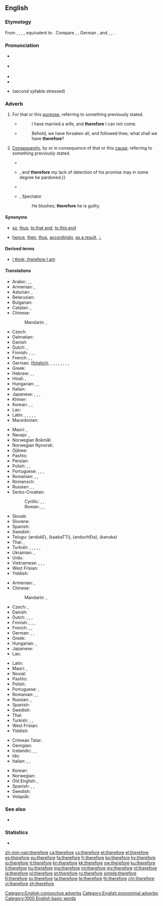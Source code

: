 {{also|therefor|therfore}}
==English==

===Etymology===
From {{etyl|enm|en}} {{m|enm|therfore}}, {{m|enm|therfor}}, {{m|enm|tharfore}}, {{m|enm|thorfore}}, equivalent to {{compound|there|pos1=pronomial adverb|for|lang=en}}. Compare {{etyl|stq|-}} {{m|stq|deerfoar}}, {{etyl|nl|-}} {{term|daarvoor|lang=nl}}, German {{m|de|dafür}}, {{etyl|da|-}} and {{etyl|no|-}} {{term|derfor|lang=da}}, {{etyl|sv|-}} {{term|därför|lang=sv}}, {{term|därföre|lang=lv}}.

===Pronunciation===
* {{a|RP}} {{IPA|/ˈðɛəfɔː/|lang=en}}
* {{a|GenAm}} {{IPA|/ˈðɛəɹfɔɹ/|lang=en}}
* {{audio|en-us-therefore.ogg|Audio (US)|lang=en}}
* {{hyphenation|there|fore|lang=en}}
* {{homophones|lang=en|therefor}} (second syllable stressed)

===Adverb===
{{en-adv|-}}

# {{context|conjunctive|lang=en}} For that or this [[purpose]], referring to something previously stated.
#* {{RQ:Authorized Version|Luke|14|20}}
#*: I have married a wife, and '''therefore''' I can not come.
#* {{RQ:Authorized Version|Matthew|19|27}}
#*: Behold, we have forsaken all, and followed thee; what shall we have '''therefore'''?
# {{context|conjunctive|lang=en}} [[consequently|Consequently]], by or in consequence of that or this [[cause]]; referring to something previously stated.
#* {{quote-book|year=1637|author={{w|René Descartes}}|title={{w|Discourse on the Method}}
|passage=Je pense, donc je suis (I think, '''therefore''' I am)}}
#* {{quote-book|year=1898|author={{w|Winston Churchill (novelist)|Winston Churchill}}
|title={{w|The Celebrity}}|chapter=1
|passage=In the old days, to my commonplace and unobserving mind, he gave no evidences of genius whatsoever. He never read me any of his manuscripts,&nbsp;{{...}}, and '''therefore''' my lack of detection of his promise may in some degree be pardoned.}}
#* {{quote-magazine|year=2012|month=March-April|author=[[w:Terry Sejnowski|Terrence J. Sejnowski]]
|volume=100|issue=2|page=171|magazine={{w|American Scientist}}
|title=[http://www.americanscientist.org/bookshelf/pub/well-connected-brains Well-connected Brains]
|passage=Creating a complete map of the human connectome would '''therefore''' be a monumental milestone but not the end of the journey to understanding how our brains work.}}
#* {{rfdate}}, Spectator
#*: He blushes; '''therefore''' he is guilty.

====Synonyms====
* {{sense|for that purpose}} [[so]], [[thus]], [[to that end]], [[to this end]]
* {{sense|consequently}} [[hence]], [[then]], [[thus]], [[accordingly]], [[as a result]], [[∴]] {{qualifier|math}}

====Derived terms====
* [[I think; therefore I am]]

====Translations====
{{trans-top|for that or this reason; for that}}
* Arabic: {{t|ar|لِذٰلِكَ|tr=li-ḏālika}}, {{t|ar|لِذٰلِكَ|tr=li-ḏālika}}, {{t|ar|لِهٰذَا|tr=li-hāḏā}}
* Armenian: {{t+|hy|ուրեմն}}, {{t|hy|ուստի}}
* Asturian: {{t|ast|poro}}, {{t|ast|por eso}}
* Belarusian: {{t|be|таму|tr=tamú|sc=Cyrl}}
* Bulgarian: {{t+|bg|затова|tr=zatová|sc=Cyrl}}
* Catalan: {{t|ca|per tant}}, {{t|ca|per això}}
* Chinese:
*: Mandarin: {{t+|cmn|所以|tr=suǒyǐ|sc=Hani}}, {{t+|cmn|因此|tr=yīncǐ|sc=Hani}}
* Czech: {{t+|cs|proto}}
* Dalmatian: {{t|dlm|duanc}}
* Danish: {{t+|da|derfor}}
* Dutch: {{t+|nl|daarom}}, {{t+|nl|daarvoor}}
* Finnish: {{t+|fi|siksi}}, {{t|fi|sen vuoksi}}, {{t|fi|sen takia}}, {{t+|fi|joten}}
* French: {{t+|fr|donc}}, {{t|fr|pour ça}}, {{t+|fr|en conséquence}}
* German: {{t+|de|also}} ([[folglich]]), {{t+|de|daher}}, {{qualifier|archaic, literary}} {{t|de|sonach}}, {{t+|de|darum}}, {{qualifier|literary}} {{t+|de|demnach}}, {{t+|de|demzufolge}}, {{t+|de|deshalb}}, {{t+|de|deswegen}}, {{t+|de|mithin}}, {{t+|de|somit}}
* Greek: {{t+|el|επομένως}}
* Hebrew: {{t+|he|אָז|tr=az}}, {{t|he|עַל כֵּן|sc=Hebr}}, {{t|he|לְפִיכָךְ|sc=Hebr}}
* Hindi: {{t|hi|इसलिए|tr=isli'e|sc=Deva}}, {{t|hi|इसलिये|tr=isli'e|sc=Deva}}
* Hungarian: {{t+|hu|azért}}, {{t+|hu|ezért}}, {{t+|hu|emiatt}}
* Italian: {{t+|it|quindi}}
* Japanese: {{t|ja|それ故に|tr=[[それゆえに]], sore-yue-ni|sc=Jpan}}, {{t|ja|故に|tr=[[ゆえに]], yue-ni|sc=Jpan}}, {{t|ja|ですから|tr=desu kara}}, {{t|ja|従って|tr=[[したがって]], shitagatte}}
* Khmer: {{t|km|អញ្ចឹង|tr=añchəng|sc=Khmr}}
* Korean: {{t+|ko|따라서|sc=Kore}}, {{t+|ko|그래서|sc=Kore}}, {{t+|ko|그러므로|sc=Kore}}
* Lao: {{t-needed|lo}}
* Latin: {{t+|la|ergō}}, {{t|la|igitur}}, {{t+|la|itaque}}, {{t+|la|autem}}, {{t|la|propterea}}, {{t|la|propterea}}
* Macedonian: {{t|mk|затоа|tr=zatoa|sc=Cyrl}}
{{trans-mid}}
* Maori: {{t|mi|nā reira}} {{qualifier|refers to past events}}, {{t|mi|mā reira}} {{qualifier|for future events}}
* Navajo: {{t|nv|háálá}}, {{t|nv|éí biniinaa}}
* Norwegian Bokmål: {{t+|nb|derfor}}
* Norwegian Nynorsk: {{t|nn|difor}}
* Ojibwe: {{t|oj|nindawaa}}
* Pashto: {{t|ps|ځکه|tr=źëka}}
* Persian: {{t|fa|بدلیل آن|tr=be-dalil-e ân|sc=fa-Arab}}
* Polish: {{t+|pl|więc}}, {{t+|pl|zatem}}, {{t+|pl|dlatego}}
* Portuguese: {{t+|pt|portanto}}, {{t|pt|assim sendo}}, {{t|pt|por isto}}, {{t+|pt|logo}}
* Romanian: {{t+|ro|deci}}, {{t+|ro|așadar}}, {{t|ro|prin urmare}}
* Romansch: {{t|rm|perquai}}
* Russian: {{t+|ru|поэ́тому}}, {{t+|ru|потому́}}, {{t+|ru|посему́}} {{qualifier|dated or poetic}}
* Serbo-Croatian:
*: Cyrillic: {{t|sh|дакле}}, {{t|sh|стога}}, {{t|sh|зато}}
*: Roman: {{t|sh|dakle}}, {{t+|sh|stoga}}, {{t+|sh|zato}}
* Slovak: {{t|sk|preto}}
* Slovene: {{t|sl|zato}}
* Spanish: {{t+|es|por eso}}
* Swedish: {{t+|sv|därför}}
* Telugu: {{t|te|అందుకే}} (andukE), {{t+|te|కాబట్టి}} (kaabaTTi), {{t+|te|అందుచేత}} (anduchEta), {{t+|te|కనుక}} (kanuka)
* Thai: {{t+|th|ดังนั้น|tr=dang-nán|sc=Thai}}, {{t|th|แล้วจึง|tr=láew-jeung|sc=Thai}}
* Turkish: {{qualifier|obsolete}} {{t+|tr|binaenaleyh}}, {{t|tr|bu nedenle}}, {{t|tr|bu yüzden}}, {{t|tr|o yüzden}}, {{t|tr|bundan dolayı}}, {{t+|tr|dolayısıyla}}
* Ukrainian: {{t|uk|тому|tr=tomú|sc=Cyrl}}, {{t|uk|затим|tr=zatým|sc=Cyrl}}
* Urdu: {{t|ur|اس لئے|tr=is li'e|sc=ur-Arab}}
* Vietnamese: {{t|vi|bởi vậy}}, {{t|vi|cho nên}}, {{t+|vi|vì thế}}, {{t+|vi|vậy thì}}
* West Frisian: {{t|fy|dêrom}}
* Yiddish: {{t|yi|דערפֿאַר|sc=Hebr}}
{{trans-bottom}}

{{trans-top|consequently; by consequence}}
* Armenian: {{t|hy|հետևաբար}}, {{t|hy|ուստի}}
* Chinese:
*: Mandarin: {{t+|cmn|所以|tr=suǒyǐ|sc=Hani}}, {{t+|cmn|因此|tr=yīncǐ|sc=Hani}}
* Czech: {{t+|cs|proto}}, {{t|cs|tudíž}}
* Danish: {{t+|da|derfor}}
* Dutch: {{t+|nl|daarom}}, {{t+|nl|bijgevolg}} {{qualifier|formal}}, {{t+|nl|daardoor}} {{qualifier|beginning of sentence}}, {{t+|nl|waardoor}} {{qualifier|not in beginning of sentence}}
* Finnish: {{t+|fi|siksi}}, {{t|fi|sen vuoksi}}, {{t|fi|sen takia}}, {{t+|fi|joten}}
* French: {{t+|fr|par conséquent}}, {{t+|fr|en conséquence}}, {{t+|fr|donc}}
* German: {{t+|de|deswegen}}, {{t+|de|deshalb}}, {{t+|de|darum}}
* Greek: {{t+|el|επομένως}}
* Hungarian: {{t+|hu|következésképpen}}, {{t+|hu|tehát}}
* Japanese: {{t|ja|従って|tr=[[したがって]], shitagatte}}
* Lao: {{t-needed|lo}}
{{trans-mid}}
* Latin: {{t|la|igitur}}
* Maori: {{t|mi|nā reira}} {{qualifier|refers to past events}}, {{t|mi|mā reira}} {{qualifier|for future events}}
* Novial: {{t|nov|dunke}}
* Pashto: {{t+|ps|نو|tr=no}}
* Polish: {{t+|pl|więc}}
* Portuguese: {{t+|pt|portanto}}, {{t+|pt|consequentemente}}
* Romanian: {{t+|ro|deci}}, {{t+|ro|așadar}}, {{t|ro|prin urmare}}
* Russian: {{t+|ru|сле́довательно}}, {{qualifier|somewhat}} {{t+|ru|зато́}}
* Spanish: {{t+|es|por eso}}
* Swedish: {{t+|sv|därför}}
* Thai: {{t+|th|จึง|tr=jeung|sc=Thai}}
* Turkish: {{t|tr|bu yüzden}}, {{t|tr|bundan dolayı}}, {{t|tr|o yüzden}}
* West Frisian: {{t|fy|dêrom}}
* Yiddish: {{t|yi|דערפֿאַר|sc=Hebr}}
{{trans-bottom}}

{{checktrans-top}}
* Crimean Tatar: {{t-check|crh|ayse}}
* Georgian: {{t-check|ka|ამიტომ}}
* Icelandic: {{t+check|is|þess vegna}}, {{t-check|is|þar af leiðir}}, {{t-check|is|þar af leiðandi}}
* Ido: {{t+check|io|do}}
* Italian: {{t+check|it|dunque}}, {{t+check|it|quindi}}, {{t-check|it|per questo}}
{{trans-mid}}
* Korean: {{t+check|ko|그러므로|sc=Kore}}
* Norwegian: {{t+check|no|derfor}}
* Old English: {{t-check|ang|þæs|sc=Latinx}}, {{t-check|ang|þȳ|sc=Latinx}} <!-- was "[[þy|þȳ]]" - assumed inflected form or vocalised spelling; please verify if linking is acceptable. see [[User:Kephir/gadgets/xte#Translation_fixing]] -->
* Spanish: {{t-check|es|por consiguiente}}, {{t-check|es|por lo tanto}}, {{t+check|es|por eso}}
* Swedish: {{t+check|sv|därför}}
* Volapük: {{t+check|vo|klu}}
{{trans-bottom}}

===See also===
* {{list:en:here-there-where}}

===Statistics===
* {{rank|rest|2|open|326|therefore|feet|lay|along}}

[[Category:English conjunctive adverbs]]
[[Category:English pronominal adverbs]]

[[Category:1000 English basic words]]

[[zh-min-nan:therefore]]
[[ca:therefore]]
[[cs:therefore]]
[[et:therefore]]
[[el:therefore]]
[[es:therefore]]
[[eu:therefore]]
[[fa:therefore]]
[[fr:therefore]]
[[ko:therefore]]
[[hy:therefore]]
[[io:therefore]]
[[it:therefore]]
[[kn:therefore]]
[[kk:therefore]]
[[sw:therefore]]
[[ku:therefore]]
[[li:therefore]]
[[hu:therefore]]
[[mg:therefore]]
[[ml:therefore]]
[[my:therefore]]
[[nl:therefore]]
[[ja:therefore]]
[[pl:therefore]]
[[pt:therefore]]
[[ru:therefore]]
[[simple:therefore]]
[[fi:therefore]]
[[sv:therefore]]
[[ta:therefore]]
[[te:therefore]]
[[th:therefore]]
[[chr:therefore]]
[[vi:therefore]]
[[zh:therefore]]
